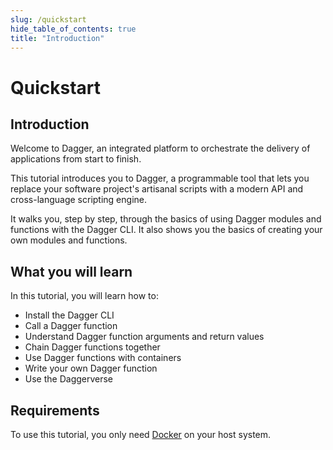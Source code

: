 ```yaml
---
slug: /quickstart
hide_table_of_contents: true
title: "Introduction"
---
```



# Quickstart

<PartialExperimentalDocs />

## Introduction

Welcome to Dagger, an integrated platform to orchestrate the delivery of applications from start to finish.

This tutorial introduces you to Dagger, a programmable tool that lets you replace your software project's artisanal scripts with a modern API and cross-language scripting engine.

It walks you, step by step, through the basics of using Dagger modules and functions with the Dagger CLI. It also shows you the basics of creating your own modules and functions.

## What you will learn

In this tutorial, you will learn how to:

- Install the Dagger CLI
- Call a Dagger function
- Understand Dagger function arguments and return values
- Chain Dagger functions together
- Use Dagger functions with containers
- Write your own Dagger function
- Use the Daggerverse

## Requirements

To use this tutorial, you only need [Docker](https://docs.docker.com/engine/install/) on your host system.
